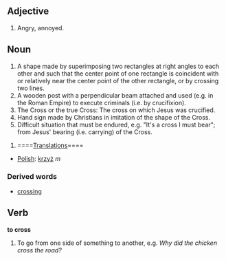 ==Adjective==
#Angry, annoyed.

==Noun==
#A shape made by superimposing two rectangles at right angles to each other and such that the center point of one rectangle is coincident with or relatively near the center point of the other rectangle, or by crossing two lines.
#A wooden post with a perpendicular beam attached and used (e.g. in the Roman Empire) to execute criminals (i.e. by crucifixion).
#The Cross or the true Cross: The cross on which Jesus was crucified.
#Hand sign made by Christians in imitation of the shape of the Cross.
#Difficult situation that must be endured, e.g. "It's a cross I must bear"; from Jesus' bearing (i.e. carrying) of the Cross.

#====[[Translation]]s====

*[[Polish]]: [[krzyż]] ''m''

===Derived words===
*[[crossing]]

==Verb==

'''to cross'''

#To go from one side of something to another, e.g. ''Why did the chicken cross the road?''